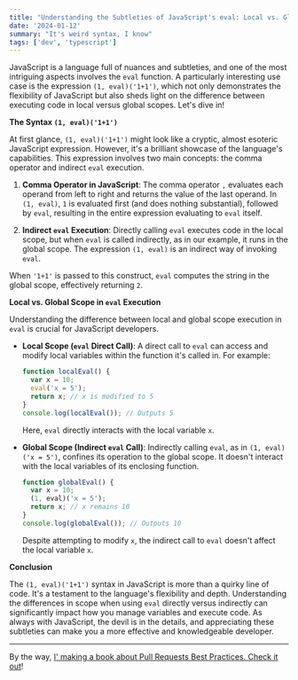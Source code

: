 ```yaml
---
title: "Understanding the Subtleties of JavaScript's eval: Local vs. Global Execution"
date: '2024-01-12'
summary: "It's weird syntax, I know"
tags: ['dev', 'typescript']
---
```


JavaScript is a language full of nuances and subtleties, and one of the most intriguing aspects involves the `eval` function. A particularly interesting use case is the expression `(1, eval)('1+1')`, which not only demonstrates the flexibility of JavaScript but also sheds light on the difference between executing code in local versus global scopes. Let's dive in!

**The Syntax `(1, eval)('1+1')`**

At first glance, `(1, eval)('1+1')` might look like a cryptic, almost esoteric JavaScript expression. However, it's a brilliant showcase of the language's capabilities. This expression involves two main concepts: the comma operator and indirect `eval` execution.

1. **Comma Operator in JavaScript**: The comma operator `,` evaluates each operand from left to right and returns the value of the last operand. In `(1, eval)`, `1` is evaluated first (and does nothing substantial), followed by `eval`, resulting in the entire expression evaluating to `eval` itself.

2. **Indirect `eval` Execution**: Directly calling `eval` executes code in the local scope, but when `eval` is called indirectly, as in our example, it runs in the global scope. The expression `(1, eval)` is an indirect way of invoking `eval`.

When `'1+1'` is passed to this construct, `eval` computes the string in the global scope, effectively returning `2`.

**Local vs. Global Scope in `eval` Execution**

Understanding the difference between local and global scope execution in `eval` is crucial for JavaScript developers.

- **Local Scope (`eval` Direct Call)**: A direct call to `eval` can access and modify local variables within the function it's called in. For example:

   ```javascript
   function localEval() {
     var x = 10;
     eval('x = 5');
     return x; // x is modified to 5
   }
   console.log(localEval()); // Outputs 5
   ```

   Here, `eval` directly interacts with the local variable `x`.

- **Global Scope (Indirect `eval` Call)**: Indirectly calling `eval`, as in `(1, eval)('x = 5')`, confines its operation to the global scope. It doesn't interact with the local variables of its enclosing function.

   ```javascript
   function globalEval() {
     var x = 10;
     (1, eval)('x = 5');
     return x; // x remains 10
   }
   console.log(globalEval()); // Outputs 10
   ```

   Despite attempting to modify `x`, the indirect call to `eval` doesn't affect the local variable `x`.

**Conclusion**

The `(1, eval)('1+1')` syntax in JavaScript is more than a quirky line of code. It's a testament to the language's flexibility and depth. Understanding the differences in scope when using `eval` directly versus indirectly can significantly impact how you manage variables and execute code. As always with JavaScript, the devil is in the details, and appreciating these subtleties can make you a more effective and knowledgeable developer.

---

By the way, [I' making a book about Pull Requests Best Practices. Check it out](https://pr.nico.fyi)!
